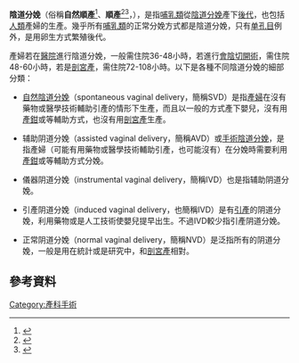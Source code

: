 '''陰道分娩'''（俗稱'''自然順產'''<ref>{{cite web|url=https://mombaby.tw/article2372.html|title=自然順產好處多 準備工作不可少 - 媽媽育兒百科|website=mombaby.tw|accessdate=2018-11-08|archive-date=2018-11-08|archive-url=https://web.archive.org/web/20181108184526/https://mombaby.tw/article2372.html|dead-url=no}}</ref>、'''順產'''<ref>{{cite web|url=http://orientaldaily.on.cc/cnt/news/20110513/00176_003.html|title=順產十級痛楚嚇人 - 東方日報|website=orientaldaily.on.cc|accessdate=2018-11-08|archive-date=2011-09-18|archive-url=https://web.archive.org/web/20110918101152/http://orientaldaily.on.cc/cnt/news/20110513/00176_003.html|dead-url=no}}</ref><ref>{{cite web|url=http://www.eugenegroup.com.hk/pregnancy_supplement/childbirth_2.php|title=順產剖腹點樣揀|website=www.eugenegroup.com.hk|access-date=2018-11-08|archive-url=https://web.archive.org/web/20181108184944/http://www.eugenegroup.com.hk/pregnancy_supplement/childbirth_2.php|archive-date=2018-11-08|dead-url=yes}}</ref>，{{lang-en|vaginal delivery}}），是指[[哺乳類|哺乳類]]從[[陰道|陰道]][[分娩|分娩]]產下[[後代|後代]]，也包括[[人類|人類]]產婦的生產。幾乎所有[[哺乳類|哺乳類]]的正常分娩方式都是陰道分娩，只有[[单孔目|单孔目]]例外，是用卵生方式繁殖後代。

產婦若在[[醫院|醫院]]進行陰道分娩，一般需住院36-48小時，若進行[[會陰切開術|會陰切開術]]，需住院48-60小時，若是[[剖宮產|剖宮產]]，需住院72-108小時{{cn|date=2016年3月}}。以下是各種不同陰道分娩的細部分類：

*[[自然陰道分娩|自然陰道分娩]]（spontaneous vaginal delivery，簡稱SVD）是指[[產婦|產婦]]在沒有藥物或醫學技術輔助引產的情形下生產，而且以一般的方式產下嬰兒，沒有用[[產鉗|產鉗]]或{{le|真空牽引|Ventouse}}等輔助方式，也沒有用[[剖宮產|剖宮產]]生產。

*辅助阴道分娩（assisted vaginal delivery，簡稱AVD）或[[手術陰道分娩|手術陰道分娩]]，是指產婦（可能有用藥物或醫學技術輔助引產，也可能沒有）在分娩時需要利用[[產鉗|產鉗]]或{{le|真空牽引|Ventouse}}等輔助方式分娩。

*儀器阴道分娩（instrumental vaginal delivery，簡稱IVD）也是指辅助阴道分娩。

*引產阴道分娩（induced vaginal delivery，也簡稱IVD）是有[[引產|引產]]的阴道分娩，利用藥物或是人工技術使嬰兒提早出生。不過IVD較少指引產阴道分娩。

*正常阴道分娩（normal vaginal delivery，簡稱NVD）是泛指所有的阴道分娩，一般是用在統計或是研究中，和[[剖宮產|剖宮產]]相對。

==參考資料==
{{wiktionary|順產}}
{{reflist}}
{{Medicine-stub}}
<!---{{Obstetrical procedures}}-->
[[Category:產科手術|Category:產科手術]]